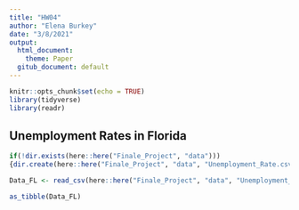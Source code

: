 ```yaml
---
title: "HW04"
author: "Elena Burkey"
date: "3/8/2021"
output:
  html_document:
    theme: Paper
  gitub_document: default
---
```


```r
knitr::opts_chunk$set(echo = TRUE)
library(tidyverse)
library(readr)
```

## Unemployment Rates in Florida 

```r
if(!dir.exists(here::here("Finale_Project", "data")))
{dir.create(here::here("Finale_Project", "data", "Unemployment_Rate.csv"))}
```

```r
Data_FL <- read_csv(here::here("Finale_Project", "data", "Unemployment_Rate.csv"))
```

```r
as_tibble(Data_FL)
```

